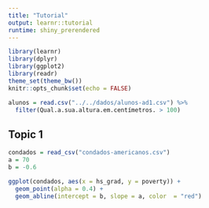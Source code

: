 ```yaml
---
title: "Tutorial"
output: learnr::tutorial
runtime: shiny_prerendered
---
```


```r
library(learnr)
library(dplyr)
library(ggplot2)
library(readr)
theme_set(theme_bw())
knitr::opts_chunk$set(echo = FALSE)

alunos = read.csv("../../dados/alunos-ad1.csv") %>% 
  filter(Qual.a.sua.altura.em.centímetros. > 100)
```


## Topic 1

```r
condados = read_csv("condados-americanos.csv")
a = 70
b = -0.6

ggplot(condados, aes(x = hs_grad, y = poverty)) + 
  geom_point(alpha = 0.4) + 
  geom_abline(intercept = b, slope = a, color  = "red") 
```
